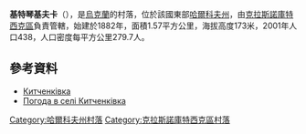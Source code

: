 {{coord|49|57|43|N|35|12|43|E|scale:100000_region:UA|display=title}}

'''基特琴基夫卡'''（{{lang-uk|Китченківка}}），是[[烏克蘭|烏克蘭]]的村落，位於該國東部[[哈爾科夫州|哈爾科夫州]]，由[[克拉斯諾庫特西克區|克拉斯諾庫特西克區]]負責管轄，始建於1882年，面積1.57平方公里，海拔高度173米，2001年人口438，人口密度每平方公里279.7人。

==參考資料==
* [http://w1.c1.rada.gov.ua/pls/z7502/A005?rdat1=09.01.2009&rf7571=33501 Китченківка]{{dead link|date=2017年12月 |bot=InternetArchiveBot |fix-attempted=yes }}
* [http://weather.in.ua/ua/har'kovskaja/10513 Погода в селі Китченківка]{{Wayback|url=http://weather.in.ua/ua/har%27kovskaja/10513 |date=20160323030333 }}

{{DEFAULTSORT:Китченківка}}
[[Category:哈爾科夫州村落|Category:哈爾科夫州村落]]
[[Category:克拉斯諾庫特西克區村落|Category:克拉斯諾庫特西克區村落]]


{{Kharkiv-geo-stub}}